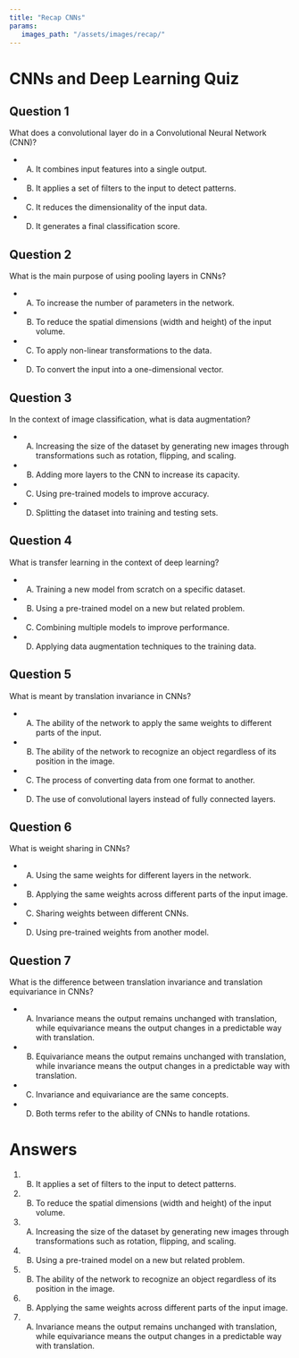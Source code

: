 ```yaml
---
title: "Recap CNNs"
params:
   images_path: "/assets/images/recap/"
---
```




# CNNs and Deep Learning Quiz

## Question 1

What does a convolutional layer do in a Convolutional Neural Network (CNN)?

- A) It combines input features into a single output.
- B) It applies a set of filters to the input to detect patterns.
- C) It reduces the dimensionality of the input data.
- D) It generates a final classification score.



## Question 2

What is the main purpose of using pooling layers in CNNs?

- A) To increase the number of parameters in the network.
- B) To reduce the spatial dimensions (width and height) of the input volume.
- C) To apply non-linear transformations to the data.
- D) To convert the input into a one-dimensional vector.



## Question 3

In the context of image classification, what is data augmentation?

- A) Increasing the size of the dataset by generating new images through transformations such as rotation, flipping, and scaling.
- B) Adding more layers to the CNN to increase its capacity.
- C) Using pre-trained models to improve accuracy.
- D) Splitting the dataset into training and testing sets.



## Question 4

What is transfer learning in the context of deep learning?

- A) Training a new model from scratch on a specific dataset.
- B) Using a pre-trained model on a new but related problem.
- C) Combining multiple models to improve performance.
- D) Applying data augmentation techniques to the training data.



## Question 5

What is meant by translation invariance in CNNs?

- A) The ability of the network to apply the same weights to different parts of the input.
- B) The ability of the network to recognize an object regardless of its position in the image.
- C) The process of converting data from one format to another.
- D) The use of convolutional layers instead of fully connected layers.



## Question 6

What is weight sharing in CNNs?

- A) Using the same weights for different layers in the network.
- B) Applying the same weights across different parts of the input image.
- C) Sharing weights between different CNNs.
- D) Using pre-trained weights from another model.



## Question 7

What is the difference between translation invariance and translation equivariance in CNNs?

- A) Invariance means the output remains unchanged with translation, while equivariance means the output changes in a predictable way with translation.
- B) Equivariance means the output remains unchanged with translation, while invariance means the output changes in a predictable way with translation.
- C) Invariance and equivariance are the same concepts.
- D) Both terms refer to the ability of CNNs to handle rotations.


# Answers

1. B) It applies a set of filters to the input to detect patterns.
2. B) To reduce the spatial dimensions (width and height) of the input volume.
3. A) Increasing the size of the dataset by generating new images through transformations such as rotation, flipping, and scaling.
4. B) Using a pre-trained model on a new but related problem.
5. B) The ability of the network to recognize an object regardless of its position in the image.
6. B) Applying the same weights across different parts of the input image.
7. A) Invariance means the output remains unchanged with translation, while equivariance means the output changes in a predictable way with translation.

